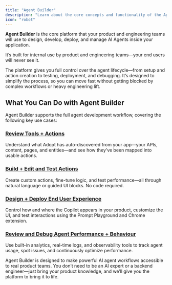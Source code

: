 ```yaml
---
title: "Agent Builder"
description: "Learn about the core concepts and functionality of the Agent Builder"
icon: "robot"
---
```


**Agent Builder** is the core platform that your product and engineering teams will use to design, develop, deploy, and manage AI Agents inside your application.

It’s built for internal use by product and engineering teams—your end users will never see it.

The platform gives you full control over the agent lifecycle—from setup and action creation to testing, deployment, and debugging. It’s designed to simplify the process, so you can move fast without getting blocked by complex workflows or heavy engineering lift.

## What You Can Do with Agent Builder

Agent Builder supports the full agent development workflow, covering the following key use cases:

### [**Review Tools \+ Actions**](https://www.notion.so/Getting-Started-223177d21d048067b19bf8a9f5f6297b?pvs=21)

Understand what Adopt has auto-discovered from your app—your APIs, content, pages, and entities—and see how they’ve been mapped into usable actions.

### [**Build \+ Edit and Test Actions**](https://www.notion.so/Build-Edit-Test-Actions-229177d21d048071bc56d488fd63a8a0?pvs=21)

Create custom actions, fine-tune logic, and test performance—all through natural language or guided UI blocks. No code required.

### [**Design \+ Deploy End User Experience**](https://www.notion.so/Design-Deploy-End-User-Experience-231177d21d048067b749e2579ea604a4?pvs=21)

Control how and where the Copilot appears in your product, customize the UI, and test interactions using the Prompt Playground and Chrome extension.

### [**Review and Debug Agent Performance \+ Behaviour**](https://www.notion.so/Review-Debug-Agent-Performance-22a177d21d0480d09665dbdab1b83e5b?pvs=21)

Use built-in analytics, real-time logs, and observability tools to track agent usage, spot issues, and continuously optimize performance.

Agent Builder is designed to make powerful AI agent workflows accessible to real product teams. You don’t need to be an AI expert or a backend engineer—just bring your product knowledge, and we’ll give you the platform to bring it to life.